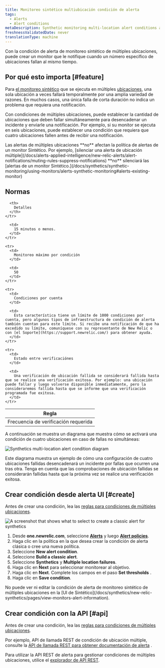 ```yaml
---
title: Monitoreo sintético multiubicación condición de alerta
tags:
  - Alerts
  - Alert conditions
metaDescription: Synthetic monitoring multi-location alert conditions allow you to specify how many location checks must fail before generating a notification.
freshnessValidatedDate: never
translationType: machine
---
```




Con la condición de alerta de monitoreo sintético de múltiples ubicaciones, puede crear un monitor que le notifique cuando un número específico de ubicaciones fallan al mismo tiempo.

## Por qué esto importa [#feature]

Para [el monitoreo sintético](/docs/synthetics/new-relic-synthetics/getting-started/introduction-new-relic-synthetics) que se ejecuta en múltiples [ubicaciones](/docs/synthetics/new-relic-synthetics/using-monitors/add-edit-monitors#setting-location), una sola ubicación a veces fallará temporalmente por una amplia variedad de razones. En muchos casos, una única falla de corta duración no indica un problema que requiera una notificación.

Con condiciones de múltiples ubicaciones, puede establecer la cantidad de ubicaciones que deben fallar simultáneamente para desencadenar un incidente y enviarle una notificación. Por ejemplo, si su monitor se ejecuta en seis ubicaciones, puede establecer una condición que requiera que cuatro ubicaciones fallen antes de recibir una notificación.

<Callout variant="important">
  Las alertas de múltiples ubicaciones **no** afectan la política de alertas de un monitor Sintético. Por ejemplo, [silenciar una alerta de ubicación múltiple](/docs/alerts-applied-intelligence/new-relic-alerts/alert-notifications/muting-rules-suppress-notifications) **no** silenciará las [alertas de un monitor Sintético.](/docs/synthetics/synthetic-monitoring/using-monitors/alerts-synthetic-monitoring#alerts-existing-monitor)
</Callout>

## Normas

<table>
  <thead>
    <tr>
      <th style={{ width: "250px" }}>
        Regla
      </th>

      <th>
        Detalles
      </th>
    </tr>
  </thead>

  <tbody>
    <tr>
      <td>
        Frecuencia de verificación requerida
      </td>

      <td>
        15 minutos o menos.
      </td>
    </tr>

    <tr>
      <td>
        Monitoreo máximo por condición
      </td>

      <td>
        50
      </td>
    </tr>

    <tr>
      <td>
        Condiciones por cuenta
      </td>

      <td>
        Esta característica tiene un límite de 1000 condiciones por cuenta, pero algunos tipos de infraestructura de condición de alerta también cuentan para este límite. Si recibe una notificación de que ha excedido su límite, comuníquese con su representante de New Relic o con [el Soporte](https://support.newrelic.com/) para obtener ayuda.
      </td>
    </tr>

    <tr>
      <td>
        Estado entre verificaciónes
      </td>

      <td>
        Una verificación de ubicación fallida se considerará fallida hasta que se realice una verificación exitosa. Por ejemplo: una ubicación puede fallar y luego volverse disponible inmediatamente, pero la consideraremos fallida hasta que se informe que una verificación programada fue exitosa.
      </td>
    </tr>
  </tbody>
</table>

A continuación se muestra un diagrama que muestra cómo se activará una condición de cuatro ubicaciones en caso de fallas no simultáneas:

<img
  title="synthetics-multi-location-alert-diagram.png"
  alt="Synthetics multi-location alert condition diagram"
  src={accountsSyntheticsMultiLocationAlertDiagram}
/>

<figcaption>
  Este diagrama muestra un ejemplo de cómo una configuración de cuatro ubicaciones fallidas desencadenará un incidente por fallas que ocurren una tras otra. Tenga en cuenta que las comprobaciones de ubicación fallidas se considerarán fallidas hasta que la próxima vez se realice una verificación exitosa.
</figcaption>

## Crear condición desde alerta UI [#create]

Antes de crear una condición, lea las [reglas para condiciones de múltiples ubicaciones](#rules).

<img
  title="Create a classic alert for synthetics"
  alt="A screenshot that shows what to select to create a classic alert for synthetics"
  src={alertsSyntheticsAlerts}
/>

1. Desde <DoNotTranslate>**one.newrelic.com**</DoNotTranslate>, seleccione [<DoNotTranslate>**Alerts**</DoNotTranslate>](https://one.newrelic.com/alerts-ai) y luego [<DoNotTranslate>**Alert policies**</DoNotTranslate>](https://one.newrelic.com/alerts-ai/condition-builder/policy-list).
2. Haga clic en la política en la que desea crear la condición de alerta clásica o cree una nueva política.
3. Seleccione <DoNotTranslate>**New alert condition**</DoNotTranslate>.
4. Seleccione <DoNotTranslate>**Build a classic alert**</DoNotTranslate>.
5. Seleccione <DoNotTranslate>**Synthetics**</DoNotTranslate> y <DoNotTranslate>**Multiple location failures**</DoNotTranslate>.
6. Haga clic en <DoNotTranslate>**Next**</DoNotTranslate> para seleccionar monitorear al objetivo.
7. Haga clic en <DoNotTranslate>**Next**</DoNotTranslate>. Complete los campos en el paso <DoNotTranslate>**Set thresholds**</DoNotTranslate> .
8. Haga clic en <DoNotTranslate>**Save condition**</DoNotTranslate>.

<Callout variant="important">
  No puede ver ni editar la condición de alerta de monitoreo sintético de múltiples ubicaciones en la [UI de Sintético](/docs/synthetics/new-relic-synthetics/pages/view-monitors-alert-information).
</Callout>

## Crear condición con la API [#api]

Antes de crear una condición, lea las [reglas para condiciones de múltiples ubicaciones](#rules).

Por ejemplo, API de llamada REST de condición de ubicación múltiple, consulte la [API de llamada REST para obtener documentación de alerta](/docs/alerts-applied-intelligence/new-relic-alerts/advanced-alerts/rest-api-alerts/rest-api-calls-alerts/#multilocation-synthetics-conditions) .

Para utilizar la API REST de alerta para gestionar condiciones de múltiples ubicaciones, utilice el [explorador de API REST](https://rpm.newrelic.com/api/explore/alerts_location_failure_conditions/create).